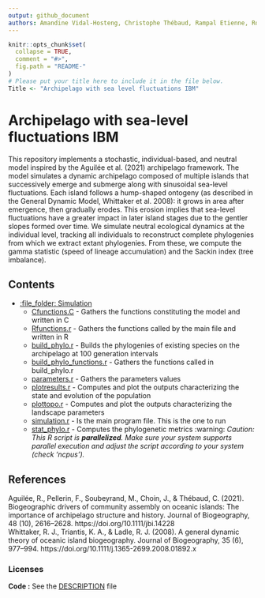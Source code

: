 ```yaml
---
output: github_document
authors: Amandine Vidal-Hosteng, Christophe Thébaud, Rampal Etienne, Robin Aguilée
---
```


<!-- README.md is generated from README.Rmd. Please edit that file -->

```r
knitr::opts_chunk$set(
  collapse = TRUE,
  comment = "#>",
  fig.path = "README-"
)
# Please put your title here to include it in the file below.
Title <- "Archipelago with sea level fluctuations IBM"
```

# Archipelago with sea-level fluctuations IBM

This repository implements a stochastic, individual-based, and neutral model inspired by the Aguilée et al. (2021) archipelago framework. 
The model simulates a dynamic archipelago composed of multiple islands that successively emerge and submerge along with sinusoidal sea-level fluctuations.
Each island follows a hump-shaped ontogeny (as described in the General Dynamic Model, Whittaker et al. 2008): it grows in area after emergence, then gradually erodes. This erosion implies that sea-level fluctuations have a greater impact in later island stages due to the gentler slopes formed over time.
We simulate neutral ecological dynamics at the individual level, tracking all individuals to reconstruct complete phylogenies from which we extract extant phylogenies. From these, we compute the gamma statistic (speed of lineage accumulation) and the Sackin index (tree imbalance).


## Contents

  - [:file_folder: Simulation](R)
    - [Cfunctions.C](C) - Gathers the functions constituting the model and written in C
    - [Rfunctions.r](R) - Gathers the functions called by the main file and written in R 
    - [build_phylo.r](R) - Builds the phylogenies of existing species on the archipelago at 100 generation intervals
    - [build_phylo_functions.r](R) - Gathers the functions called in build_phylo.r
    - [parameters.r](R) - Gathers the parameters values
    - [plotresults.r](R) - Computes and plot the outputs characterizing the state and evolution of the population 
    - [plottopo.r](R) - Computes and plot the outputs characterizing the landscape parameters
    - [simulation.r](R) - Is the main program file. This is the one to run
    - [stat_phylo.r](R) - Computes the phylogenetic metrics :warning: _Caution: This R script is **parallelized**. Make sure your system supports parallel execution and adjust the script according to your system (check 'ncpus')._

## References
Aguilée, R., Pellerin, F., Soubeyrand, M., Choin, J., & Thébaud, C. (2021). Biogeographic drivers of community assembly on oceanic islands: The importance of archipelago structure and history. Journal of Biogeography, 48 (10), 2616–2628. https://doi.org/10.1111/jbi.14228  
Whittaker, R. J., Triantis, K. A., & Ladle, R. J. (2008). A general dynamic theory of oceanic island biogeography. Journal of Biogeography, 35 (6), 977–994. https://doi.org/10.1111/j.1365-2699.2008.01892.x  

### Licenses

**Code :** See the [DESCRIPTION](DESCRIPTION) file

